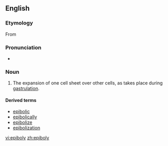 ==English==

===Etymology===

From {{etyl|grc}} {{term|sc=Grek|lang=el|ἐπιβολή||addition|tr=epibolé}}

===Pronunciation===

* {{IPA|ɛˈpɪbəli}}

===Noun===
{{en-noun|-}}
{{wikipedia}}

# {{embryology}} The expansion of one cell sheet over other cells, as takes place during [[gastrulation]].

====Derived terms====
* [[epibolic]]
* [[epibolically]]
* [[epibolize]]
* [[epibolization]]

[[vi:epiboly]]
[[zh:epiboly]]